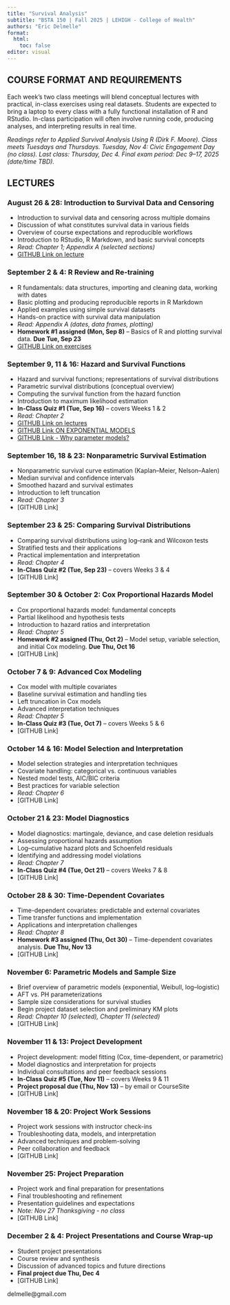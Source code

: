 ```yaml
---
title: "Survival Analysis"
subtitle: "BSTA 150 | Fall 2025 | LEHIGH - College of Health"
authors: "Eric Delmelle"
format: 
  html:
    toc: false
editor: visual
---
```


## COURSE FORMAT AND REQUIREMENTS

Each week's two class meetings will blend conceptual lectures with practical, in-class exercises using real datasets. Students are expected to bring a laptop to every class with a fully functional installation of R and RStudio. In-class participation will often involve running code, producing analyses, and interpreting results in real time.

*Readings refer to Applied Survival Analysis Using R (Dirk F. Moore). Class meets Tuesdays and Thursdays. Tuesday, Nov 4: Civic Engagement Day (no class). Last class: Thursday, Dec 4. Final exam period: Dec 9--17, 2025 (date/time TBD).*

## LECTURES

### August 26 & 28: Introduction to Survival Data and Censoring

-   Introduction to survival data and censoring across multiple domains
-   Discussion of what constitutes survival data in various fields
-   Overview of course expectations and reproducible workflows
-   Introduction to RStudio, R Markdown, and basic survival concepts
-   *Read: Chapter 1; Appendix A (selected sections)*
-   [GITHUB Link on lecture](https://bsta-150.github.io/chapter1/)

### September 2 & 4: R Review and Re-training

-   R fundamentals: data structures, importing and cleaning data, working with dates
-   Basic plotting and producing reproducible reports in R Markdown
-   Applied examples using simple survival datasets
-   Hands-on practice with survival data manipulation
-   *Read: Appendix A (dates, data frames, plotting)*
-   **Homework #1 assigned (Mon, Sep 8)** -- Basics of R and plotting survival data. **Due Tue, Sep 23**
-   [GITHUB Link on exercises](https://bsta-150.github.io/basicsOfR/)

### September 9, 11 & 16: Hazard and Survival Functions

-   Hazard and survival functions; representations of survival distributions
-   Parametric survival distributions (conceptual overview)
-   Computing the survival function from the hazard function
-   Introduction to maximum likelihood estimation
-   **In-Class Quiz #1 (Tue, Sep 16)** -- covers Weeks 1 & 2
-   *Read: Chapter 2*
-   [GITHUB Link on lectures](https://bsta-150.github.io/chapter2/)
-   [GITHUB Link ON EXPONENTIAL MODELS](https://bsta-150.github.io/comparingRawSurvivalDatatoExponentialModels/)
-   [GITHUB Link - Why parameter models?](https://bsta-150.github.io/whyWeNeedParametricModels/)



### September 16, 18 & 23: Nonparametric Survival Estimation

-   Nonparametric survival curve estimation (Kaplan--Meier, Nelson--Aalen)
-   Median survival and confidence intervals
-   Smoothed hazard and survival estimates
-   Introduction to left truncation
-   *Read: Chapter 3*
-   \[GITHUB Link\]

### September 23 & 25: Comparing Survival Distributions

-   Comparing survival distributions using log--rank and Wilcoxon tests
-   Stratified tests and their applications
-   Practical implementation and interpretation
-   *Read: Chapter 4*
-   **In-Class Quiz #2 (Tue, Sep 23)** -- covers Weeks 3 & 4
-   \[GITHUB Link\]

### September 30 & October 2: Cox Proportional Hazards Model

-   Cox proportional hazards model: fundamental concepts
-   Partial likelihood and hypothesis tests
-   Introduction to hazard ratios and interpretation
-   *Read: Chapter 5*
-   **Homework #2 assigned (Thu, Oct 2)** -- Model setup, variable selection, and initial Cox modeling. **Due Thu, Oct 16**
-   \[GITHUB Link\]

### October 7 & 9: Advanced Cox Modeling

-   Cox model with multiple covariates
-   Baseline survival estimation and handling ties
-   Left truncation in Cox models
-   Advanced interpretation techniques
-   *Read: Chapter 5*
-   **In-Class Quiz #3 (Tue, Oct 7)** -- covers Weeks 5 & 6
-   \[GITHUB Link\]

### October 14 & 16: Model Selection and Interpretation

-   Model selection strategies and interpretation techniques
-   Covariate handling: categorical vs. continuous variables
-   Nested model tests, AIC/BIC criteria
-   Best practices for variable selection
-   *Read: Chapter 6*
-   \[GITHUB Link\]

### October 21 & 23: Model Diagnostics

-   Model diagnostics: martingale, deviance, and case deletion residuals
-   Assessing proportional hazards assumption
-   Log--cumulative hazard plots and Schoenfeld residuals
-   Identifying and addressing model violations
-   *Read: Chapter 7*
-   **In-Class Quiz #4 (Tue, Oct 21)** -- covers Weeks 7 & 8
-   \[GITHUB Link\]

### October 28 & 30: Time-Dependent Covariates

-   Time-dependent covariates: predictable and external covariates
-   Time transfer functions and implementation
-   Applications and interpretation challenges
-   *Read: Chapter 8*
-   **Homework #3 assigned (Thu, Oct 30)** -- Time-dependent covariates analysis. **Due Thu, Nov 13**
-   \[GITHUB Link\]

### November 6: Parametric Models and Sample Size

-   Brief overview of parametric models (exponential, Weibull, log--logistic)
-   AFT vs. PH parameterizations
-   Sample size considerations for survival studies
-   Begin project dataset selection and preliminary KM plots
-   *Read: Chapter 10 (selected), Chapter 11 (selected)*
-   \[GITHUB Link\]

### November 11 & 13: Project Development

-   Project development: model fitting (Cox, time-dependent, or parametric)
-   Model diagnostics and interpretation for projects
-   Individual consultations and peer feedback sessions
-   **In-Class Quiz #5 (Tue, Nov 11)** -- covers Weeks 9 & 11
-   **Project proposal due (Thu, Nov 13)** -- by email or CourseSite
-   \[GITHUB Link\]

### November 18 & 20: Project Work Sessions

-   Project work sessions with instructor check-ins
-   Troubleshooting data, models, and interpretation
-   Advanced techniques and problem-solving
-   Peer collaboration and feedback
-   \[GITHUB Link\]

### November 25: Project Preparation

-   Project work and final preparation for presentations
-   Final troubleshooting and refinement
-   Presentation guidelines and expectations
-   *Note: Nov 27 Thanksgiving - no class*
-   \[GITHUB Link\]

### December 2 & 4: Project Presentations and Course Wrap-up

-   Student project presentations
-   Course review and synthesis
-   Discussion of advanced topics and future directions
-   **Final project due Thu, Dec 4**
-   \[GITHUB Link\]

delmelle\@gmail.com
